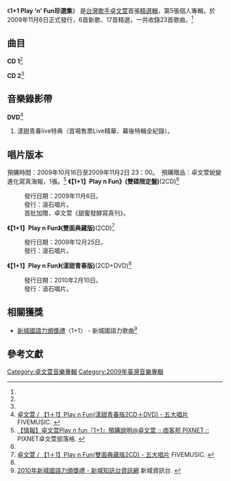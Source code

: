 {{Infobox album
| name       = 1+1 Play 'n' Fun珍選集
| type       = 精選輯
| cover      = 
| artist     = [[卓文萱|卓文萱]]
| released   = 2009年11月6日<ref name="fiveMusic">[http://www.5music.com.tw/CDList-C.asp?cdno=430475679663 卓文萱 / Play n Fun【1＋1】(雙碟限定盤) - 五大唱片] FIVEMUSIC. {{zh-tw}}</ref>
| recorded   = 2001年至2009年<ref name="isrc">[http://isrc.ncl.edu.tw/music_view.aspx?item=9868 卓文萱 / 卓文萱1+1珍選集 - 國際標準錄音錄影資料代碼查詢系統] ISRC. {{zh-tw}}</ref>
| genre      = [[華語流行音樂|華語流行音樂]]
| length     = CD 1：39分17秒<br />CD 2：52分57秒
| label      = [[滾石唱片|滾石唱片]]<ref name="isrc" />
| producer   = 
| prev_title = [[超級喜歡_(卓文萱專輯)|超級喜歡]]
| prev_year  = 2008
| next_title = [[反正卓文萱|反正卓文萱]]
| next_year  = 2011
}}
《'''1+1 Play 'n' Fun珍選集'''》 是[[台灣|台灣]][[歌手|歌手]][[卓文萱|卓文萱]]首張[[精選輯|精選輯]]，第5張個人專輯，於2009年11月6日正式發行，6首新歌、17首精選，一共收錄23首歌曲。<ref name="fiveMusic" />

==曲目==
'''CD 1'''<ref name="isrc" />

{{Tracklist
| extra_column = 首次收錄專輯

| title1 = 真相大白
| music1 = [[張簡君偉|張簡君偉]]
| lyrics1 = [[姜憶萱|姜憶萱]]
| arranger1 = 張簡君偉
| longnote1 = 新歌<br />feat. [[李崗霖|李崗霖]]、[[吳忠明|吳忠明]]
| length1 = 4:04
| extra1 = -

| title2 = 一秒也好
| music2 = [[鍾德強|鍾德強]]<br />[[譚政豪|譚政豪]]<br />[[王貞弘|王貞弘]]
| lyrics2 = 鍾德強
| arranger2 = [[于京延|-{于}-京延]]
| longnote2 = 新歌
| length2 = 4:09
| extra2 = -

| title3 = 在你身邊
| music3 =  張簡君偉
| lyrics3 =  張簡君偉
| arranger3 = [[呂紹淳|呂紹淳]]<br />[[韓星洲|韓星洲]]
| longnote3 = 新歌
| length3 = 3:31
| extra3 = -

| title4 = 香草戀人
| music4 = [[彭莒欣|彭莒欣]]
| lyrics4 = 彭莒欣<br />[[小色|小色]]
| arranger4 = 
| longnote4 = 電視劇《[[香草戀人館|香草戀人館]]》片頭曲
| length4 = 4:20
| extra4 = 香草戀人館

| title5 = 怎麼知道你愛我
| music5 = [[陳映旭|陳映旭]]
| lyrics5 = 陳映旭
| arranger5 = 呂聖斐
| longnote5 = 電影《[[夢遊夏威夷|夢遊夏威夷]]》插曲
| length5 = 3:59
| extra5 = 夢遊夏威夷

| title6 = 愛情魔法衣
| music6 = [[伍佰|伍佰]]
| lyrics6 = 伍佰
| arranger6 = [[Martin_Tang|Martin Tang]]
| longnote6 = 電視劇《[[翻滾吧！蛋炒飯|翻滾吧！蛋炒飯]]》插曲
| length6 = 3:50
| extra6 = 翻滾吧！蛋炒飯

| title7 = 永不消失的彩虹
| music7 = [[陳信延|陳信延]]
| lyrics7 =[[宋世堯|宋世堯]]
| arranger7 = [[葛子毅|葛子毅]]
| longnote7 = 電視劇《翻滾吧！蛋炒飯》片尾曲
| length7 = 3:56
| extra7 = 翻滾吧！蛋炒飯

| title8 = Super No.1
| music8 = 宋世堯
| lyrics8 = 宋世堯
| arranger8 = [[涂惠源|涂惠源]]
| longnote8 = 
| length8 = 3:37
| extra8 = [[習慣|習慣]]

| title9 = 幸福氧氣
| music9 = [[鄭楠|鄭楠]]
| lyrics9 = 卓文萱
| arranger9 = 涂惠源
| longnote9 = 
| length9 = 4:01
| extra9 = [[幸福氧氣|幸福氧氣]]

| title10 = 梁山伯與茱麗葉
| music10 = [[曹格|曹格]]
| lyrics10 = 曹格
| arranger10 = 涂惠源
| longnote10 = feat. 曹格
| length10 = 3:50
| extra10 = 習慣

| total_length = 39:17
}}

'''CD 2'''<ref name="isrc" />

{{Tracklist
| extra_column = 首次收錄專輯

| title1 = 1+1
| music1 = [[彭學斌|彭學斌]]
| lyrics1 = [[李若君|李若君]]
| arranger1 = [[陳飛午|陳飛午]]
| longnote1 = 新歌
| length1 = 4:55
| extra1 = -

| title2 = 忘了我是誰
| music2 = [[許翰君|許翰君]]
| lyrics2 = [[李敖|李敖]]
| arranger2 = 
| longnote2 = 新歌<br />feat. [[品冠|品冠]]
| length2 = 3:25
| extra2 = -

| title3 = Especially for you
| music3 = [[Mike_Stock|Mike Stock]]<br />[[Mart_Aitken|Mart Aitken]]<br />[[Pete_Waterman|Pete Waterman]]
| lyrics3 = Mike Stock<br />Mart Aitken<br />Pete Waterman
| arranger3 = 陳飛午
| longnote3 = 新歌<br />feat. [[立威廉|立威廉]]
| length3 = 4:25
| extra3 = -

| title4 = 想家
| music4 = [[門田英司|門田英司]]
| lyrics4 = [[胡黎|胡黎]]
| arranger4 = 門田英司
| longnote4 = 
| length4 = 3:57
| extra4 = [[1986_(專輯)|1986]]

| title5 = 愛的城堡
| music5 = 張簡君瑋
| lyrics5 = [[廖瑩如|廖瑩如]]
| arranger5 = [[阿弟仔|阿弟仔]]
| longnote5 = 
| length5 = 3:08
| extra5 = [[超級喜歡_(卓文萱專輯)|超級喜歡]]

| title6 = 幸福調味
| music6 = [[周谷淳|周谷淳]]
| lyrics6 = 周谷淳
| arranger6 = 涂惠源
| longnote6 = 
| length6 = 3:54
| extra6 = 習慣

| title7 = 手心
| music7 = [[吳建億|吳建億]]
| lyrics7 = [[徐世珍|徐世珍]]
| arranger7 = [[洪敬堯|洪敬堯]]
| longnote7 = 
| length7 = 4:14
| extra7 = 幸福氧氣

| title8 = 冬天的桔子
| music8 = [[許哲珮|許哲珮]]
| lyrics8 = 許哲珮
| arranger8 = [[Peggy|Peggy]]<br />[[周恆毅|周恆毅]]
| longnote8 = 
| length8 = 4:12
| extra8 = 習慣

| title9 = 愛我好嗎
| music9 = [[黃慶元|黃慶元]]
| lyrics9 = [[何啟弘|何啟弘]]
| arranger9 = 涂惠源
| longnote9 = 
| length9 = 4:24
| extra9 = 習慣

| title10 = 一句話
| music10 = [[宇珩|宇珩]]
| lyrics10 = [[易桀齊|易桀齊]]<br />[[葛大為|葛大為]]
| arranger10 = [[于京延|-{于}-京延]]
| longnote10 = 
| length10 = 4:46
| extra10 = 超級喜歡

| title11 = 甜甜圈
| music11 = [[Negishi_Talamune|Negishi Talamune]]
| lyrics11 = [[木村KAELA|木村KAELA]]
| arranger11 = [[小安|小安]]
| longnote11 = 
| length11 = 3:45
| extra11 = 幸福氧氣

| title12 = 獨家快樂
| music12 = [[范瑋琪|范瑋琪]]
| lyrics12 = [[王雅君|王雅君]]
| arranger12 = [[奧斯卡|奧斯卡]]
| longnote12 = 
| length12 = 3:41
| extra12 = 超級喜歡

| title13 = 愛的主旋律
| music13 = [[人工衛星|人工衛星]]
| lyrics13 = 小色<br />[[馬智勇|馬智勇]]
| arranger13 = 洪敬堯
| longnote13 = feat. [[黃鴻升|黃鴻升]]
| length13 = 4:11
| extra13 = [[k歌情人雅座|k歌情人雅座]]

| total_length = 52:57
}}

==音樂錄影帶==
'''DVD'''<ref name="fiveMusic3">[http://www.5music.com.tw/CDList-C.asp?cdno=431395678501 卓文萱 / 【1＋1】Play n Fun(漾甜青春版2CD＋DVD) - 五大唱片] {{Wayback|url=http://www.5music.com.tw/CDList-C.asp?cdno=431395678501 |date=20100312073519 }} FIVEMUSIC. {{zh-tw}}</ref>
#漾甜青春live特典（首場售票Live精華、幕後特輯全紀錄）。

==唱片版本==
預購時間：2009年10月16日至2009年11月2日 23：00。　預購贈品：卓文萱蛻變進化寫真海報，1張。<ref>[http://rockgenie1986.pixnet.net/blog/post/24419753 【情報】卓文萱Play n fun『1+1』預購說明@卓文萱 :: 痞客邦 PIXNET ::] {{Wayback|url=http://rockgenie1986.pixnet.net/blog/post/24419753 |date=20110921143530 }} PIXNET卓文萱部落格. {{zh-hant}}</ref>
{{col-begin}}
{{col-3}}
'''《【1+1】Play n Fun》(雙碟限定盤)'''(2CD)<ref name="fiveMusic" />
:發行日期：2009年11月6日。
:發行：滾石唱片。
:首批加贈，卓文萱《甜蜜發酵寫真刊》。
{{col-3}}
'''《【1+1】Play n Fun》(雙面典藏版)'''(2CD)<ref name="fiveMusic2">[http://www.5music.com.tw/CDList-C.asp?cdno=430495679277 卓文萱 / 【1＋1】Play n Fun(雙面典藏版2CD) - 五大唱片] {{Wayback|url=http://www.5music.com.tw/CDList-C.asp?cdno=430495679277 |date=20100305115548 }} FIVEMUSIC. {{zh-tw}}</ref>
:發行日期：2009年12月25日。
:發行：滾石唱片。
{{col-3}}
'''《【1+1】Play n Fun》(漾甜青春版)'''(2CD+DVD)<ref name="fiveMusic3" />
:發行日期：2010年2月10日。
:發行：滾石唱片。
{{col-end}}

==相關獲獎==
*[[新城國語力頒獎禮|新城國語力頒獎禮]]〈1+1〉 - 新城國語力歌曲<ref>[http://www.metroradio.com.hk/Campaign997/2010guoyuli/ 2010年新城國語力頒獎禮 - 新城知訊台資訊網] {{Wayback|url=http://www.metroradio.com.hk/Campaign997/2010guoyuli/ |date=20120524000001 }} 新城資訊台. {{zh-hk}}</ref>

==參考文獻==
<references/>

{{卓文萱}}

[[Category:卓文萱音樂專輯|Category:卓文萱音樂專輯]]
[[Category:2009年臺灣音樂專輯|Category:2009年臺灣音樂專輯]]